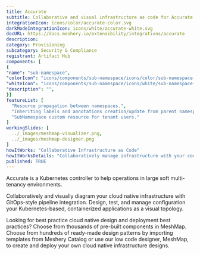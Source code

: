 ```yaml
---
title: Accurate
subtitle: Collaborative and visual infrastructure as code for Accurate
integrationIcon: icons/color/accurate-color.svg
darkModeIntegrationIcon: icons/white/accurate-white.svg
docURL: https://docs.meshery.io/extensibility/integrations/accurate
description: 
category: Provisioning
subcategory: Security & Compliance
registrant: Artifact Hub
components: [
{
"name": "sub-namespace",
"colorIcon": "icons/components/sub-namespace/icons/color/sub-namespace-color.svg",
"whiteIcon": "icons/components/sub-namespace/icons/white/sub-namespace-white.svg",
"description": "",
}]
featureList: [
  "Resource propagation between namespaces.",
  "Inheriting labels and annotations creation/update from parent namespaces.",
  "SubNamespace custom resource for tenant users."
]
workingSlides: [
  ../_images/meshmap-visualizer.png,
  ../_images/meshmap-designer.png
]
howItWorks: "Collaborative Infrastructure as Code"
howItWorksDetails: "Collaboratively manage infrastructure with your coworkers synchronously sharing the same designs."
published: TRUE
---
```

<p>
Accurate is a Kubernetes controller to help operations in large soft multi-tenancy environments.
</p>
<p>
    Collaboratively and visually diagram your cloud native infrastructure with GitOps-style pipeline integration. Design, test, and manage configuration your Kubernetes-based, containerized applications as a visual topology.
</p>
<p>
    Looking for best practice cloud native design and deployment best practices? Choose from thousands of pre-built components in MeshMap. Choose from hundreds of ready-made design patterns by importing templates from Meshery Catalog or use our low code designer, MeshMap, to create and deploy your own cloud native infrastructure designs.
</p>

